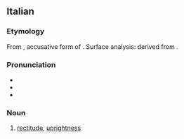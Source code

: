 ==Italian==

===Etymology===
{{root|it|ine-pro|*h₃reǵ-}}
From {{etyl|la|it}} {{m|la|rectitūdinem}}, accusative form of {{m|la|rectitūdō||straightness, uprightness}}. Surface analysis: derived from {{suffix|it|retto|alt1=rett(o)|t1=right, just|itudine|t2=-itude|pos2=suffix indicating a state of being}}.

===Pronunciation===
* {{it-IPA|rettitùdine}}
* {{rhymes|it|udine|s=5}}
* {{hyphenation|it|ret|ti|tù|di|ne}}

===Noun===
{{it-noun|f}}

# [[rectitude]], [[uprightness]]